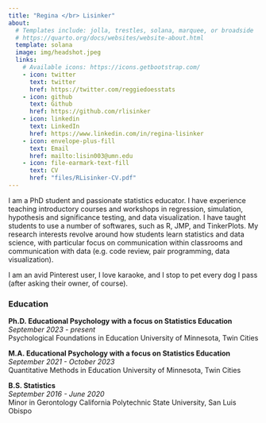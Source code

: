 ```yaml
---
title: "Regina </br> Lisinker"
about:
  # Templates include: jolla, trestles, solana, marquee, or broadside
  # https://quarto.org/docs/websites/website-about.html
  template: solana
  image: img/headshot.jpeg
  links:
    # Available icons: https://icons.getbootstrap.com/
    - icon: twitter
      text: twitter
      href: https://twitter.com/reggiedoesstats
    - icon: github
      text: Github
      href: https://github.com/rlisinker
    - icon: linkedin
      text: LinkedIn
      href: https://www.linkedin.com/in/regina-lisinker
    - icon: envelope-plus-fill
      text: Email
      href: mailto:lisin003@umn.edu
    - icon: file-earmark-text-fill
      text: CV
      href: "files/RLisinker-CV.pdf"
---
```


I am a PhD student and passionate statistics educator. I have experience teaching introductory courses and workshops in regression, simulation, hypothesis and significance testing, and data visualization. I have taught students to use a number of softwares, such as R, JMP, and TinkerPlots. My research interests revolve around how students learn statistics and data science, with particular focus on communication within classrooms and communication with data (e.g. code review, pair programming, data visualization).

I am an avid Pinterest user, I love karaoke, and I stop to pet every dog I pass (after asking their owner, of course).

### Education
**Ph.D. Educational Psychology with a focus on Statistics Education**    
*September 2023 - present*   
Psychological Foundations in Education
University of Minnesota, Twin Cities

**M.A. Educational Psychology with a focus on Statistics Education**   
*September 2021 - October 2023*   
Quantitative Methods in Education
University of Minnesota, Twin Cities

**B.S. Statistics**  
*September 2016 - June 2020*    
Minor in Gerontology
California Polytechnic State University, San Luis Obispo